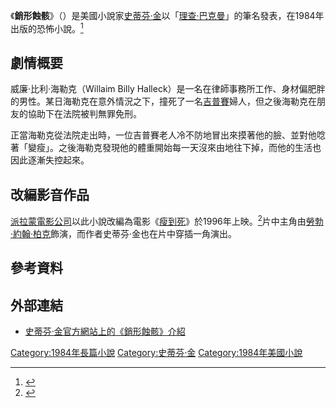 {{noteTA
|G1=StephenKing
}}
{{Infobox Book 
|書名      = 銷形蝕骸
|image      = Thinner(Novel Cover).jpg
|圖像說明  = 小說《銷形蝕骸》繁體中文版封面
|作者      = [[理查·巴克曼|理查·巴克曼]]（[[史蒂芬·金|史蒂芬·金]]）
|原名      = Thinner
|中文書名  = 銷形蝕骸
|譯者      = 施寄青
|出版地    = {{USA}}
|語言      = [[英語|英語]]
|題材      = [[詛咒|詛咒]]
|類型      = [[恐怖小說|恐怖小說]]
|出版者    = New American Library
|出版日期  = 1984年11月19日
|中文版    = {{flagicon|ROC}}[[皇冠出版社|皇冠出版社]]
|isbn      = 978-0-453-00468-8
|oclc      = 10778532
|杜威十進制圖書分類法 = 813
|美國國會圖書館圖書分類法 = PS
}}

《'''銷形蝕骸'''》（{{lang-en|''Thinner''}}）是美國小說家[[史蒂芬·金|史蒂芬·金]]以「[[理查·巴克曼|理查·巴克曼]]」的筆名發表，在1984年出版的恐怖小說。<ref>{{cite web|url=http://www.examiner.com/article/stephen-king-bibliography-thinner |title=Stephen King bibliography: Thinner |work=Examiner |date=2013年4月1日 |accessdate=2013年10月6日 }}</ref>

== 劇情概要 ==
威廉·比利·海勒克（Willaim Billy Halleck）是一名在律師事務所工作、身材偏肥胖的男性。某日海勒克在意外情況之下，撞死了一名[[吉普賽|吉普賽]]婦人，但之後海勒克在朋友的協助下在法院被判無罪免刑。

正當海勒克從法院走出時，一位吉普賽老人冷不防地冒出來摸著他的臉、並對他唸著「變瘦」。之後海勒克發現他的體重開始每一天沒來由地往下掉，而他的生活也因此逐漸失控起來。

== 改編影音作品 ==
[[派拉蒙電影公司|派拉蒙電影公司]]以此小說改編為電影《[[瘦到死|瘦到死]]》於1996年上映。<ref>{{cite web|url=http://www.ew.com/ew/article/0,,294879,00.html |title=Movie Review: 'Stephen King's Thinner' (1996) |work=Enterainment Weekly |author=Owen Gleiberman |accessdate=2013年10月6日 }}</ref>片中主角由[[勞勃·約翰·柏克|勞勃·約翰·柏克]]飾演，而作者史蒂芬·金也在片中穿插一角演出。

== 參考資料 ==
{{reflist}}

== 外部連結 ==
*{{en}}[http://www.stephenking.com/library/bachman_novel/thinner.html 史蒂芬·金官方網站上的《銷形蝕骸》介紹]

{{史蒂芬·金}}

{{DEFAULTSORT:Thinner}}
[[Category:1984年長篇小說|Category:1984年長篇小說]]
[[Category:史蒂芬·金|Category:史蒂芬·金]]
[[Category:1984年美國小說|Category:1984年美國小說]]